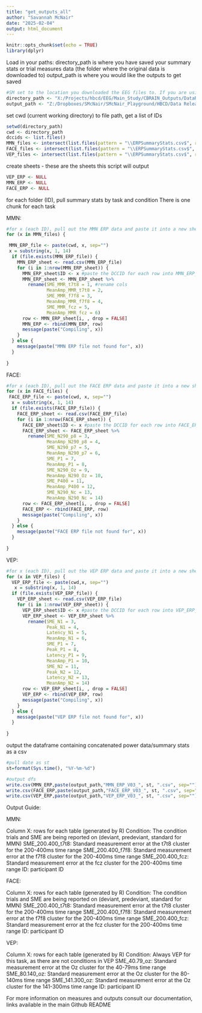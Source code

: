 ```yaml
---
title: "get_outputs_all"
author: "Savannah McNair"
date: "2025-02-04"
output: html_document
---
```


```r
knitr::opts_chunk$set(echo = TRUE)
library(dplyr)
```

Load in your paths:
directory_path is where you have saved your summary stats or trial measures data (the folder where the original data is downloaded to)
output_path is where you would like the outputs to get saved
```r
#SM set to the location you downloaded the EEG files to. If you are using a Windows computer, you will need to change the direction of the slashes from '\' to '/'
directory_path <- "X:/Projects/hbcd/EEG/Main_Study/CBRAIN_Outputs/DataReleaseIDs/"
output_path <- "Z:/Dropboxes/SMcNair/SMcNair_Playground/HBCD/Data Release/DataRelease_Githhub/test_lasso_deid/"
```

set cwd (current working directory) to file path, get a list of IDs
```r
setwd(directory_path) 
cwd <- directory_path
dccids <- list.files()
MMN_files <- intersect(list.files(pattern = "\\ERPSummaryStats.csv$", recursive = TRUE), list.files(pattern = "MMN", recursive = TRUE))
FACE_files <- intersect(list.files(pattern = "\\ERPSummaryStats.csv$", recursive = TRUE), list.files(pattern = "FACE", recursive = TRUE))
VEP_files <- intersect(list.files(pattern = "\\ERPSummaryStats.csv$", recursive = TRUE), list.files(pattern = "VEP", recursive = TRUE))


```

create sheets - these are the sheets this script will output
```r
VEP_ERP <- NULL
MMN_ERP <- NULL
FACE_ERP <- NULL
```

for each folder (ID), pull summary stats by task and condition
There is one chunk for each task 

MMN: 
```r
#for x (each ID), pull out the MMN ERP data and paste it into a new sheet, storing ID in a new column
for (x in MMN_files) {

 MMN_ERP_file <- paste(cwd, x, sep="")
 x = substring(x, 1, 14)
  if (file.exists(MMN_ERP_file)) {
    MMN_ERP_sheet <- read.csv(MMN_ERP_file)
    for (i in 1:nrow(MMN_ERP_sheet)) {
      MMN_ERP_sheet$ID <- x #paste the DCCID for each row into MMN_ERP_sheet
      MMN_ERP_sheet <- MMN_ERP_sheet %>%
        rename(SME_MMR_t7t8 = 1, #rename cols
               MeanAmp_MMR_t7t8 = 2,
               SME_MMR_f7f8 = 3,
               MeanAmp_MMR_f7f8 = 4,
               SME_MMR_fcz = 5,
               MeanAmp_MMR_fcz = 6)
      row <- MMN_ERP_sheet[i, , drop = FALSE]
      MMN_ERP <- rbind(MMN_ERP, row)
      message(paste("Compiling", x))
    }
  } else {
    message(paste("MMN ERP file not found for", x))
  }
  
}
```

FACE: 
```r
#for x (each ID), pull out the FACE ERP data and paste it into a new sheet, storing ID in a new column
for (x in FACE_files) {
 FACE_ERP_file <- paste(cwd, x, sep="")
  x = substring(x, 1, 14)
  if (file.exists(FACE_ERP_file)) {
    FACE_ERP_sheet <- read.csv(FACE_ERP_file)
    for (i in 1:nrow(FACE_ERP_sheet)) {
      FACE_ERP_sheet$ID <- x #paste the DCCID for each row into FACE_ERP_sheet
      FACE_ERP_sheet <- FACE_ERP_sheet %>%
        rename(SME_N290_p8 = 3,
               MeanAmp_N290_p8 = 4, 
               SME_N290_p7 = 5,
               MeanAmp_N290_p7 = 6, 
               SME_P1 = 7,
               MeanAmp_P1 = 8,
               SME_N290_Oz = 9,
               MeanAmp_N290_Oz = 10,
               SME_P400 = 11,
               MeanAmp_P400 = 12,
               SME_N290_Nc = 13,
               MeanAmp_N290_Nc = 14)
      row <- FACE_ERP_sheet[i, , drop = FALSE]
      FACE_ERP <- rbind(FACE_ERP, row)
      message(paste("Compiling", x))
    }
  } else {
    message(paste("FACE ERP file not found for", x))
  }
  
}
```

VEP: 
```r
#for x (each ID), pull out the VEP ERP data and paste it into a new sheet, storing ID in a new column
for (x in VEP_files) {
  VEP_ERP_file <- paste(cwd,x, sep="")
   x = substring(x, 1, 14)
  if (file.exists(VEP_ERP_file)) {
    VEP_ERP_sheet <- read.csv(VEP_ERP_file)
    for (i in 1:nrow(VEP_ERP_sheet)) {
      VEP_ERP_sheet$ID <- x #paste the DCCID for each row into VEP_ERP_sheet
      VEP_ERP_sheet <- VEP_ERP_sheet %>%
        rename(SME_N1 = 3,
               Peak_N1 = 4,
               Latency_N1 = 5, 
               MeanAmp_N1 = 6, 
               SME_P1 = 7,
               Peak_P1 = 8,
               Latency_P1 = 9, 
               MeanAmp_P1 = 10, 
               SME_N2 = 11,
               Peak_N2 = 12,
               Latency_N2 = 13, 
               MeanAmp_N2 = 14)
      row <- VEP_ERP_sheet[i, , drop = FALSE]
      VEP_ERP <- rbind(VEP_ERP, row)
      message(paste("Compiling", x))
    }
  } else {
    message(paste("VEP ERP file not found for", x))
  }
  
}
```

output the dataframe containing concatenated power data/summary stats as a csv
```r
#pull date as st 
st=format(Sys.time(), "%Y-%m-%d")

#output dfs
write.csv(MMN_ERP,paste(output_path,"MMN_ERP_V03_", st, ".csv", sep=""), row.names=FALSE) #Feel free to change the name of the file to however you would prefer it to be named, as a general example we have chosen "MMN_ERP_V03.csv"
write.csv(FACE_ERP,paste(output_path,"FACE_ERP_V03_", st, ".csv", sep=""), row.names=FALSE) #Feel free to change the name of the file to however you would prefer it to be named, as a general example we have chosen "FACE_ERP_V03.csv"
write.csv(VEP_ERP,paste(output_path,"VEP_ERP_V03_", st, ".csv", sep=""), row.names=FALSE) #Feel free to change the name of the file to however you would prefer it to be named, as a general example we have chosen "VEP_ERP_V03.csv"
```

Output Guide:


MMN: 

Column X: rows for each table (generated by R)
Condition: The condition trials and SME are being reported on (deviant, predeviant, standard for MMN)
SME_200.400_t7t8: Standard measurement error at the t7t8 cluster for the 200-400ms time range
SME_200.400_f7f8: Standard measurement error at the f7f8 cluster for the 200-400ms time range
SME_200.400_fcz: Standard measurement error at the fcz cluster for the 200-400ms time range
ID: participant ID

FACE: 

Column X: rows for each table (generated by R)
Condition: The condition trials and SME are being reported on (deviant, predeviant, standard for MMN)
SME_200.400_t7t8: Standard measurement error at the t7t8 cluster for the 200-400ms time range
SME_200.400_f7f8: Standard measurement error at the f7f8 cluster for the 200-400ms time range
SME_200.400_fcz: Standard measurement error at the fcz cluster for the 200-400ms time range
ID: participant ID

VEP: 

Column X: rows for each table (generated by R)
Condition: Always VEP for this task, as there are not conditions in VEP
SME_40.79_oz: Standard measurement error at the Oz cluster for the 40-79ms time range
SME_80.140_oz: Standard measurement error at the Oz cluster for the 80-140ms time range
SME_141.300_oz: Standard measurement error at the Oz cluster for the 141-300ms time range
ID: participant ID

For more information on measures and outputs consult our documentation, links available in the main Github README
